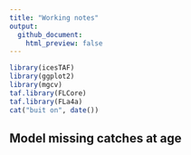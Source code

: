 ```yaml
---
title: "Working notes"
output:
  github_document:
    html_preview: false
---
```


```r
library(icesTAF)
library(ggplot2)
library(mgcv)
taf.library(FLCore)
taf.library(FLa4a)
cat("buit on", date())
```

## Model missing catches at age
